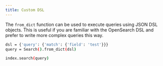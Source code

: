 ```yaml
---
title: Custom DSL
---
```


The `from_dict` function can be used to execute queries using JSON DSL objects. This is useful if you are
familiar with the OpenSearch DSL and prefer to write more complex queries this way.

```bash
dsl = {'query': {'match': {'field': 'test'}}}
query = Search().from_dict(dsl)

index.search(query)
```
